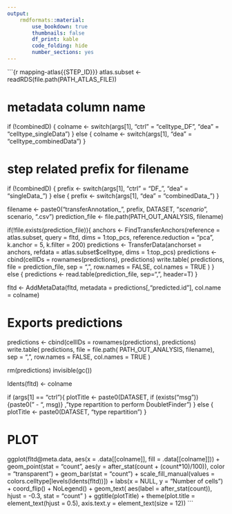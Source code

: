 ```yaml
---
output:
    rmdformats::material:
        use_bookdown: true
        thumbnails: false
        df_print: kable
        code_folding: hide
        number_sections: yes
---
```


```{r mapping-atlas{{STEP_ID}}}
atlas.subset <- readRDS(file.path(PATH_ATLAS_FILE))

# metadata column name
if (!combinedD) {
    colname <- switch(args[1],
                    "ctrl" = "celltype_DF",
                    "dea" = "celltype_singleData")
} else {
    colname <- switch(args[1],
                    "dea" = "celltype_combinedData")
}

# step related prefix for filename
if (!combinedD) {
    prefix <- switch(args[1],
                    "ctrl" = "DF_",
                    "dea" = "singleData_")
} else {
    prefix <- switch(args[1],
                    "dea" = "combinedData_")
}

filename <- paste0("transferAnnotation_", prefix, DATASET, "_scenario_", scenario, ".csv")
prediction_file <- file.path(PATH_OUT_ANALYSIS, filename)

if(!file.exists(prediction_file)){
    anchors <- FindTransferAnchors(reference = atlas.subset, query = fltd,
                                dims = 1:top_pcs, reference.reduction = "pca",
                                k.anchor = 5, k.filter = 200)
    predictions <- TransferData(anchorset = anchors, refdata = atlas.subset$celltype,
                                dims = 1:top_pcs)
    predictions <- cbind(cellIDs = rownames(predictions), predictions)
    write.table(
        predictions,
        file = prediction_file,
        sep = ",",
        row.names = FALSE,
        col.names = TRUE
    )
} else {
    predictions <- read.table(prediction_file, sep=",", header=T)
}

fltd <- AddMetaData(fltd, metadata = predictions[,"predicted.id"], col.name = colname)


# Exports predictions
predictions <- cbind(cellIDs = rownames(predictions), predictions)
write.table(
    predictions,
    file = file.path(
        PATH_OUT_ANALYSIS,
        filename),
    sep = ",",
    row.names = FALSE,
    col.names = TRUE
)

rm(predictions)
invisible(gc())

Idents(fltd) <- colname

if (args[1] == "ctrl"){
    plotTitle <- paste0(DATASET, if (exists("msg")) {paste0(" - ", msg)} , "\ncell type repartition to perform DoubletFinder")
} else {
    plotTitle <- paste0(DATASET, "\ncell type repartition")
}

# PLOT
ggplot(fltd@meta.data, aes(x = .data[[colname]], fill = .data[[colname]])) +
    geom_point(stat = "count", aes(y = after_stat(count + (count*10)/100)), color = "transparent") +
    geom_bar(stat = "count") +
    scale_fill_manual(values = colors.celltype[levels(Idents(fltd))]) +
    labs(x = NULL, y = "Number of cells") +
    coord_flip() +
    NoLegend() +
    geom_text(
        aes(label = after_stat(count)), hjust = -0.3,
        stat = "count"
    ) +
  ggtitle(plotTitle) +
  theme(plot.title = element_text(hjust = 0.5),
        axis.text.y = element_text(size = 12))
```
